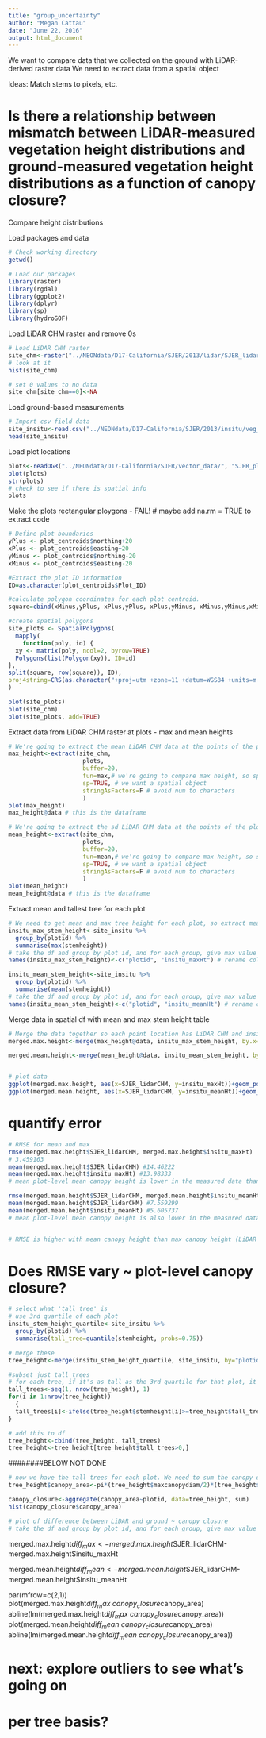 ```yaml
---
title: "group_uncertainty"
author: "Megan Cattau"
date: "June 22, 2016"
output: html_document
---
```


We want to compare data that we collected on the ground with LiDAR-derived raster data
We need to extract data from a spatial object


Ideas: Match stems to pixels, etc.

# Is there a relationship between mismatch between LiDAR-measured vegetation height distributions and ground-measured vegetation height distributions as a function of canopy closure?

Compare height distributions 


Load packages and data

```r
# Check working directory
getwd()

# Load our packages
library(raster)
library(rgdal)
library(ggplot2)
library(dplyr)
library(sp)
library(hydroGOF)
```

Load LiDAR CHM raster and remove 0s
```r
# Load LiDAR CHM raster
site_chm<-raster("../NEONdata/D17-California/SJER/2013/lidar/SJER_lidarCHM.tif")
# look at it
hist(site_chm)

# set 0 values to no data
site_chm[site_chm==0]<-NA
```

Load ground-based measurements
```r
# Import csv field data
site_insitu<-read.csv("../NEONdata/D17-California/SJER/2013/insitu/veg_structure/D17_2013_SJER_vegStr.csv", stringsAsFactors = FALSE) # this is a dataframe
head(site_insitu)
```

Load plot locations
```r

plots<-readOGR("../NEONdata/D17-California/SJER/vector_data/", "SJER_plot_centroids")
plot(plots)
str(plots)
# check to see if there is spatial info
plots
```

Make the plots rectangular ploygons - FAIL!
# maybe add na.rm = TRUE to extract code
```r
# Define plot boundaries
yPlus <- plot_centroids$northing+20
xPlus <- plot_centroids$easting+20
yMinus <- plot_centroids$northing-20
xMinus <- plot_centroids$easting-20

#Extract the plot ID information
ID=as.character(plot_centroids$Plot_ID) 

#calculate polygon coordinates for each plot centroid. 
square=cbind(xMinus,yPlus, xPlus,yPlus, xPlus,yMinus, xMinus,yMinus,xMinus,yPlus)

#create spatial polygons
site_plots <- SpatialPolygons(
  mapply(
    function(poly, id) {
  xy <- matrix(poly, ncol=2, byrow=TRUE)
  Polygons(list(Polygon(xy)), ID=id)
}, 
split(square, row(square)), ID),
proj4string=CRS(as.character("+proj=utm +zone=11 +datum=WGS84 +units=m +no_defs +ellps=WGS84 +towgs84=0,0,0"))
)

plot(site_plots)
plot(site_chm)
plot(site_plots, add=TRUE)
```

Extract data from LiDAR CHM raster at plots - max and mean heights
```r
# We're going to extract the mean LiDAR CHM data at the points of the plots
max_height<-extract(site_chm, 
                     plots,
                     buffer=20,
                     fun=max,# we're going to compare max height, so specify fun = max below. You could compare anything or not include a function to get full distribution
                     sp=TRUE, # we want a spatial object
                     stringAsFactors=F # avoid num to characters
                     )
plot(max_height)
max_height@data # this is the dataframe

# We're going to extract the sd LiDAR CHM data at the points of the plots
mean_height<-extract(site_chm, 
                     plots,
                     buffer=20,
                     fun=mean,# we're going to compare max height, so specify fun = max below. You could compare anything or not include a function to get full distribution
                     sp=TRUE, # we want a spatial object
                     stringAsFactors=F # avoid num to characters
                     )
plot(mean_height)
mean_height@data # this is the dataframe
```


Extract mean and tallest tree for each plot 
```r

# We need to get mean and max tree height for each plot, so extract mean and max values for each plotid
insitu_max_stem_height<-site_insitu %>% 
  group_by(plotid) %>% 
  summarise(max(stemheight))
# take the df and group by plot id, and for each group, give max value
names(insitu_max_stem_height)<-c("plotid", "insitu_maxHt") # rename columns

insitu_mean_stem_height<-site_insitu %>% 
  group_by(plotid) %>% 
  summarise(mean(stemheight))
# take the df and group by plot id, and for each group, give max value
names(insitu_mean_stem_height)<-c("plotid", "insitu_meanHt") # rename columns
```

Merge data in spatial df with mean and max stem height table
```r
# Merge the data together so each point location has LiDAR CHM and insitu measurements
merged.max.height<-merge(max_height@data, insitu_max_stem_height, by.x="Plot_ID", by.y="plotid")

merged.mean.height<-merge(mean_height@data, insitu_mean_stem_height, by.x="Plot_ID", by.y="plotid")


# plot data
ggplot(merged.max.height, aes(x=SJER_lidarCHM, y=insitu_maxHt))+geom_point()
ggplot(merged.mean.height, aes(x=SJER_lidarCHM, y=insitu_meanHt))+geom_point()
```


# quantify error
```r
# RMSE for mean and max
rmse(merged.max.height$SJER_lidarCHM, merged.max.height$insitu_maxHt)
# 3.459163
mean(merged.max.height$SJER_lidarCHM) #14.46222
mean(merged.max.height$insitu_maxHt) #13.98333
# mean plot-level mean canopy height is lower in the measured data than LiDAR

rmse(merged.mean.height$SJER_lidarCHM, merged.mean.height$insitu_meanHt) # 3.939722
mean(merged.mean.height$SJER_lidarCHM) #7.559299
mean(merged.mean.height$insitu_meanHt) #5.605737
# mean plot-level mean canopy height is also lower in the measured data than LiDAR. Statistically?


# RMSE is higher with mean canopy height than max canopy height (LiDAR captures max canopy height better than mean canopy heigh), presumably because the data misses understory vegetation
```


# Does RMSE vary ~ plot-level canopy closure?
```r

# select what 'tall tree' is
# use 3rd quartile of each plot
insitu_stem_height_quartile<-site_insitu %>% 
  group_by(plotid) %>% 
  summarise(tall_tree=quantile(stemheight, probs=0.75))

# merge these
tree_height<-merge(insitu_stem_height_quartile, site_insitu, by="plotid")

#subset just tall trees
# for each tree, if it's as tall as the 3rd quartile for that plot, it's a tall tree. If not, exclude it.
tall_trees<-seq(1, nrow(tree_height), 1)
for(i in 1:nrow(tree_height))
  {
  tall_trees[i]<-ifelse(tree_height$stemheight[i]>=tree_height$tall_tree[i], tree_height$stemheight[i],-2222)
}

# add this to df
tree_height<-cbind(tree_height, tall_trees)
tree_height<-tree_height[tree_height$tall_trees>0,]
```


########BELOW NOT DONE
```r

# now we have the tall trees for each plot. We need to sum the canopy diameters for all tall trees for each plot as our measure of canopy closure
tree_height$canopy_area<-pi*(tree_height$maxcanopydiam/2)*(tree_height$canopydiam_90deg/2)

canopy_closure<-aggregate(canopy_area~plotid, data=tree_height, sum)
hist(canopy_closure$canopy_area)

# plot of difference between LiDAR and ground ~ canopy closure
# take the df and group by plot id, and for each group, give max value

```

merged.max.height$diff_max<-merged.max.height$SJER_lidarCHM-merged.max.height$insitu_maxHt

merged.mean.height$diff_mean<-merged.mean.height$SJER_lidarCHM-merged.mean.height$insitu_meanHt

par(mfrow=c(2,1))
plot(merged.max.height$diff_max~canopy_closure$canopy_area)
abline(lm(merged.max.height$diff_max~canopy_closure$canopy_area))
plot(merged.mean.height$diff_mean~canopy_closure$canopy_area)
abline(lm(merged.mean.height$diff_mean~canopy_closure$canopy_area))


# next: explore outliers to see what's going on
# per tree basis?


